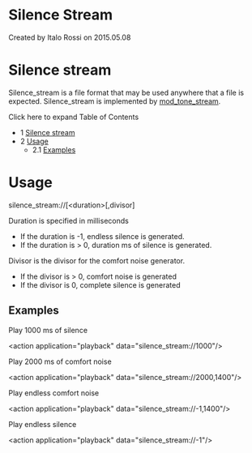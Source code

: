 
# Silence Stream 

 Created by  Italo Rossi on 2015.05.08

# Silence stream

Silence\_stream is a file format that may be used anywhere that a file is expected. Silence\_stream is implemented by [mod\_tone\_stream](./Tone_stream_6586599.mdx#about).

Click here to expand Table of Contents

* 1 [Silence stream](#silence-stream)
* 2 [Usage](#silence-stream)  
   * 2.1 [Examples](#silence-stream)

# Usage

silence_stream://[&lt;duration>[,divisor]

Duration is specified in milliseconds

* If the duration is -1, endless silence is generated.
* If the duration is > 0, duration ms of silence is generated.

Divisor is the divisor for the comfort noise generator.

* If the divisor is > 0, comfort noise is generated
* If the divisor is 0, complete silence is generated

## Examples

Play 1000 ms of silence

&lt;action application="playback" data="silence_stream://1000"/>

Play 2000 ms of comfort noise

&lt;action application="playback" data="silence_stream://2000,1400"/>

Play endless comfort noise

&lt;action application="playback" data="silence_stream://-1,1400"/>

Play endless silence

&lt;action application="playback" data="silence_stream://-1"/>


